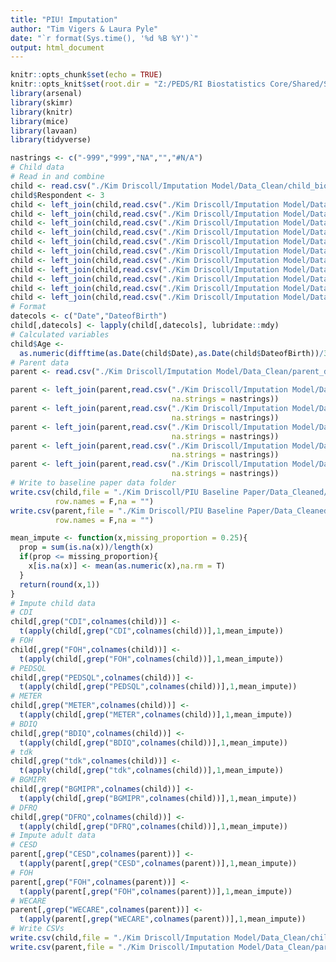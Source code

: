 ```yaml
---
title: "PIU! Imputation"
author: "Tim Vigers & Laura Pyle"
date: "`r format(Sys.time(), '%d %B %Y')`"
output: html_document
---
```


```r
knitr::opts_chunk$set(echo = TRUE)
knitr::opts_knit$set(root.dir = "Z:/PEDS/RI Biostatistics Core/Shared/Shared Projects/Laura/BDC/Projects")
library(arsenal)
library(skimr)
library(knitr)
library(mice)
library(lavaan)
library(tidyverse)
```

```r
nastrings <- c("-999","999","NA","","#N/A")
# Child data
# Read in and combine
child <- read.csv("./Kim Driscoll/Imputation Model/Data_Clean/child_biological.csv",na.strings = nastrings)
child$Respondent <- 3
child <- left_join(child,read.csv("./Kim Driscoll/Imputation Model/Data_Clean/background.csv",na.strings = nastrings))
child <- left_join(child,read.csv("./Kim Driscoll/Imputation Model/Data_Clean/child_depression.csv",na.strings = nastrings))
child <- left_join(child,read.csv("./Kim Driscoll/Imputation Model/Data_Clean/child_foh.csv",na.strings = nastrings))
child <- left_join(child,read.csv("./Kim Driscoll/Imputation Model/Data_Clean/child_qol.csv",na.strings = nastrings))
child <- left_join(child,read.csv("./Kim Driscoll/Imputation Model/Data_Clean/child_puberty.csv",na.strings = nastrings))
child <- left_join(child,read.csv("./Kim Driscoll/Imputation Model/Data_Clean/child_meter_skills.csv",na.strings = nastrings))
child <- left_join(child,read.csv("./Kim Driscoll/Imputation Model/Data_Clean/bdi.csv",na.strings = nastrings))
child <- left_join(child,read.csv("./Kim Driscoll/Imputation Model/Data_Clean/child_parent_pump_knowledge.csv",na.strings = nastrings))
child <- left_join(child,read.csv("./Kim Driscoll/Imputation Model/Data_Clean/child_parent_t1d_responsibility.csv",na.strings = nastrings))
child <- left_join(child,read.csv("./Kim Driscoll/Imputation Model/Data_Clean/child_parent_general_responsibility.csv",na.strings = nastrings))
child <- left_join(child,read.csv("./Kim Driscoll/Imputation Model/Data_Clean/child_carb_counting_scored.csv",na.strings = nastrings))
# Format
datecols <- c("Date","DateofBirth")
child[,datecols] <- lapply(child[,datecols], lubridate::mdy)
# Calculated variables
child$Age <- 
  as.numeric(difftime(as.Date(child$Date),as.Date(child$DateofBirth))/365.25)
# Parent data
parent <- read.csv("./Kim Driscoll/Imputation Model/Data_Clean/parent_depression.csv",na.strings = nastrings)

parent <- left_join(parent,read.csv("./Kim Driscoll/Imputation Model/Data_Clean/parent_foh.csv",
                                    na.strings = nastrings))
parent <- left_join(parent,read.csv("./Kim Driscoll/Imputation Model/Data_Clean/child_parent_pump_knowledge.csv",
                                    na.strings = nastrings))
parent <- left_join(parent,read.csv("./Kim Driscoll/Imputation Model/Data_Clean/child_parent_t1d_responsibility.csv",
                                    na.strings = nastrings))
parent <- left_join(parent,read.csv("./Kim Driscoll/Imputation Model/Data_Clean/child_parent_general_responsibility.csv",
                                    na.strings = nastrings))
parent <- left_join(parent,read.csv("./Kim Driscoll/Imputation Model/Data_Clean/parent_qol.csv",
                                    na.strings = nastrings))
# Write to baseline paper data folder
write.csv(child,file = "./Kim Driscoll/PIU Baseline Paper/Data_Cleaned/child.csv",
          row.names = F,na = "")
write.csv(parent,file = "./Kim Driscoll/PIU Baseline Paper/Data_Cleaned/parent.csv",
          row.names = F,na = "")
```

```r
mean_impute <- function(x,missing_proportion = 0.25){
  prop = sum(is.na(x))/length(x)
  if(prop <= missing_proportion){
    x[is.na(x)] <- mean(as.numeric(x),na.rm = T)
  }
  return(round(x,1))
}
# Impute child data
# CDI
child[,grep("CDI",colnames(child))] <- 
  t(apply(child[,grep("CDI",colnames(child))],1,mean_impute))
# FOH
child[,grep("FOH",colnames(child))] <- 
  t(apply(child[,grep("FOH",colnames(child))],1,mean_impute))
# PEDSQL
child[,grep("PEDSQL",colnames(child))] <- 
  t(apply(child[,grep("PEDSQL",colnames(child))],1,mean_impute))
# METER
child[,grep("METER",colnames(child))] <- 
  t(apply(child[,grep("METER",colnames(child))],1,mean_impute))
# BDIQ
child[,grep("BDIQ",colnames(child))] <- 
  t(apply(child[,grep("BDIQ",colnames(child))],1,mean_impute))
# tdk
child[,grep("tdk",colnames(child))] <- 
  t(apply(child[,grep("tdk",colnames(child))],1,mean_impute))
# BGMIPR
child[,grep("BGMIPR",colnames(child))] <- 
  t(apply(child[,grep("BGMIPR",colnames(child))],1,mean_impute))
# DFRQ
child[,grep("DFRQ",colnames(child))] <- 
  t(apply(child[,grep("DFRQ",colnames(child))],1,mean_impute))
# Impute adult data
# CESD
parent[,grep("CESD",colnames(parent))] <- 
  t(apply(parent[,grep("CESD",colnames(parent))],1,mean_impute))
# FOH
parent[,grep("FOH",colnames(parent))] <- 
  t(apply(parent[,grep("FOH",colnames(parent))],1,mean_impute))
# WECARE
parent[,grep("WECARE",colnames(parent))] <- 
  t(apply(parent[,grep("WECARE",colnames(parent))],1,mean_impute))
# Write CSVs
write.csv(child,file = "./Kim Driscoll/Imputation Model/Data_Clean/child_mean_imputed.csv",row.names = F,na="")
write.csv(parent,file = "./Kim Driscoll/Imputation Model/Data_Clean/parent_mean_imputed.csv",row.names = F,na="")
```